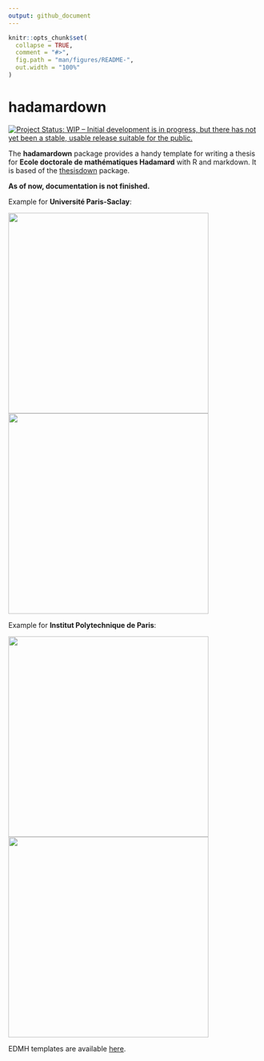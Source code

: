 ```yaml
---
output: github_document
---
```


<!-- README.md is generated from README.Rmd. Please edit that file -->

```r
knitr::opts_chunk$set(
  collapse = TRUE,
  comment = "#>",
  fig.path = "man/figures/README-",
  out.width = "100%"
)
```

# hadamardown

<!-- badges: start -->
[![Project Status: WIP – Initial development is in progress, but there has not yet been a stable, usable release suitable for the public.](https://www.repostatus.org/badges/latest/wip.svg)](https://www.repostatus.org/#wip)
<!-- badges: end -->

The **hadamardown** package provides a handy template for writing a thesis for **Ecole doctorale de mathématiques Hadamard** with R and markdown. It is based of the [thesisdown](https://github.com/ismayc/thesisdown) package.

**As of now, documentation is not finished.**


Example for **Université Paris-Saclay**:

<img src="inst/img/output_saclay_1.jpg" width="400"/>
<img src="inst/img/output_saclay_2.jpg" width="400"/>

Example for **Institut Polytechnique de Paris**:

<img src="inst/img/output_ipp_1.jpg" width="400"/>
<img src="inst/img/output_ipp_2.jpg" width="400"/>


EDMH templates are available [here](https://www.universite-paris-saclay.fr/fr/formation/doctorat/ecole-doctorale-de-mathematiques-hadamard-edmh#page-de-garde-des-theses-de-l-edmh).
